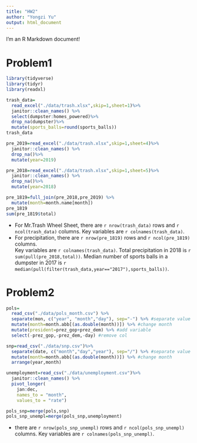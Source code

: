 ```yaml
---
title: "HW2"
author: "Yongzi Yu"
output: html_document
---
```


I'm an R Markdown document! 

# Problem1

```r
library(tidyverse)
library(tidyr)
library(readxl)

trash_data= 
  read_excel("./data/trash.xlsx",skip=1,sheet=1)%>%
  janitor::clean_names() %>%
  select(dumpster:homes_powered)%>%
  drop_na(dumpster)%>%
  mutate(sports_balls=round(sports_balls))
trash_data

pre_2019=read_excel("./data/trash.xlsx",skip=1,sheet=4)%>%
  janitor::clean_names() %>%
  drop_na()%>%
  mutate(year=2019)

pre_2018=read_excel("./data/trash.xlsx",skip=1,sheet=5)%>%
  janitor::clean_names() %>%
  drop_na()%>%
  mutate(year=2018)

pre_1819=full_join(pre_2018,pre_2019) %>%
  mutate(month=month.name[month])
pre_1819
sum(pre_1819$total)
```

- For Mr.Trash Wheel Sheet, there are `r nrow(trash_data)` rows and `r ncol(trash_data)` columns.    Key variables are `r colnames(trash_data)`.  
- For precipitation, there are `r nrow(pre_1819)` rows and `r ncol(pre_1819)` columns.  
Key variables are `r colnames(trash_data)`.  Total precipitation in 2018 is `r sum(pull(pre_2018,total))`.  Median number of sports balls in a dumpster in 2017 is `r median(pull(filter(trash_data,year=="2017"),sports_balls))`.

# Problem2
```r
pols= 
  read_csv("./data/pols_month.csv") %>%
  separate(mon, c("year", "month","day"), sep="-") %>% #separate value
  mutate(month=month.abb[(as.double(month))]) %>% #change month
  mutate(president=prez_gop+prez_dem) %>% #add variable
  select(-prez_gop,-prez_dem,-day) #remove col

snp=read_csv("./data/snp.csv")%>%
  separate(date, c("month","day","year"), sep="/") %>% #separate value
  mutate(month=month.abb[(as.double(month))]) %>% #change month
  arrange(year,month)

unemployment=read_csv("./data/unemployment.csv")%>%
  janitor::clean_names() %>%
  pivot_longer(
    jan:dec,
    names_to = "month", 
    values_to = "rate") 

pols_snp=merge(pols,snp)
pols_snp_unempl=merge(pols_snp,unemployment)
```
- there are `r nrow(pols_snp_unempl)` rows and `r ncol(pols_snp_unempl)` columns.    Key variables are `r colnames(pols_snp_unempl)`.  

